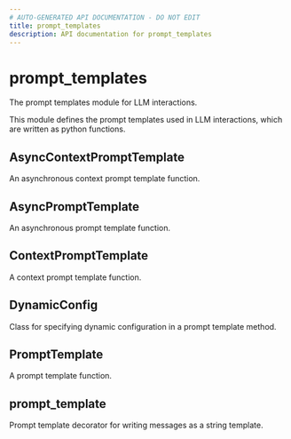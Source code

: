 ```yaml
---
# AUTO-GENERATED API DOCUMENTATION - DO NOT EDIT
title: prompt_templates
description: API documentation for prompt_templates
---
```


# prompt_templates

The prompt templates module for LLM interactions.

This module defines the prompt templates used in LLM interactions, which are written as
python functions.

## <ApiType type="Alias" path="prompt_templates/index" symbolName="AsyncContextPromptTemplate" /> AsyncContextPromptTemplate

An asynchronous context prompt template function.

## <ApiType type="Alias" path="prompt_templates/index" symbolName="AsyncPromptTemplate" /> AsyncPromptTemplate

An asynchronous prompt template function.

## <ApiType type="Alias" path="prompt_templates/index" symbolName="ContextPromptTemplate" /> ContextPromptTemplate

A context prompt template function.

## <ApiType type="Alias" path="prompt_templates/index" symbolName="DynamicConfig" /> DynamicConfig

Class for specifying dynamic configuration in a prompt template method.

## <ApiType type="Alias" path="prompt_templates/index" symbolName="PromptTemplate" /> PromptTemplate

A prompt template function.

## <ApiType type="Alias" path="prompt_templates/index" symbolName="prompt_template" /> prompt_template

Prompt template decorator for writing messages as a string template.

